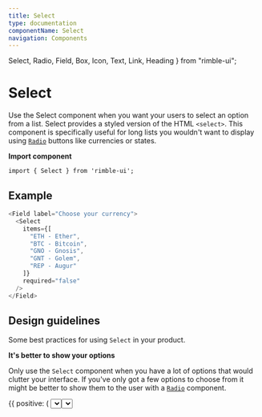 ```yaml
---
title: Select
type: documentation
componentName: Select
navigation: Components
---
```


  Select,
  Radio,
  Field,
  Box,
  Icon,
  Text,
  Link,
  Heading
} from "rimble-ui";

# Select

Use the Select component when you want your users to select an option from a list. Select provides a styled version of the HTML `<select>`. This component is specifically useful for long lists you wouldn't want to display using [`Radio`](/components/rimble-ui/Radio) buttons like currencies or states.

**Import component**

```lang=jsx
import { Select } from 'rimble-ui';
```

## Example

```js is=react-live
<Field label="Choose your currency">
  <Select
    items={[
      "ETH - Ether",
      "BTC - Bitcoin",
      "GNO - Gnosis",
      "GNT - Golem",
      "REP - Augur"
    ]}
    required="false"
  />
</Field>
```

## Design guidelines

Some best practices for using `Select` in your product.

**It's better to show your options**

Only use the `Select` component when you have a lot of options that would clutter your interface. If you've only got a few options to choose from it might be better to show them to the user with a [`Radio`](/Develop/Radio) component.

<DoDont>
  {{
    positive: (
      <Box>
        <Select
          items={[
            "ETH - Ether",
            "BTC - Bitcoin",
            "GNO - Gnosis",
            "GNT - Golem",
            "REP - Augur"
          ]}
        />
        <Text my={4}>OR</Text>
        <Radio label="ETH - Ether" my={2} required="false" />
        <Radio label="FIAT e.g. USD" my={2} required="false" />
      </Box>
    ),
    negative: (
      <Box>
        <Select items={["ETH - Ether", "FIAT e.g. USD"]} />
      </Box>
    )
  }}
</DoDont>

## Related components

- [`Radio`](/components/rimble-ui/Radio) - When users can only choose one option or the choices are binary like yes/no
- [`Checkbox`](/components/rimble-ui/Checkbox) – When users can choose 0 or multiple options from a list
